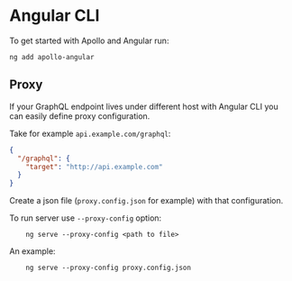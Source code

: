 # Angular CLI

To get started with Apollo and Angular run:

    ng add apollo-angular

## Proxy

If your GraphQL endpoint lives under different host with Angular CLI you can easily define proxy configuration.

Take for example `api.example.com/graphql`:

```json
{
  "/graphql": {
    "target": "http://api.example.com"
  }
}
```

Create a json file (`proxy.config.json` for example) with that configuration.

To run server use `--proxy-config` option:
```
    ng serve --proxy-config <path to file>
```
An example:
```
    ng serve --proxy-config proxy.config.json
```
